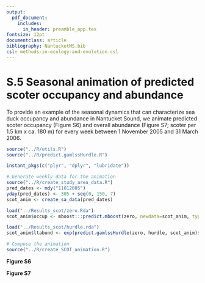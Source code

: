 ```yaml
---
output: 
  pdf_document:
    includes:
      in_header: preamble_app.tex
fontsize: 12pt
documentclass: article
bibliography: NantucketMS.bib
csl: methods-in-ecology-and-evolution.csl
---
```


# S.5 Seasonal animation of predicted scoter occupancy and abundance

To provide an example of the seasonal dynamics that can characterize sea duck occupancy and abundance in Nantucket Sound, we animate predicted scoter occupancy (Figure S6) and overall abundance (Figure S7; scoter per 1.5 km x ca. 180 m) for every week between 1 November 2005 and 31 March 2006.

```r
source("../R/utils.R")
source("../R/predict.gamlssHurdle.R")

instant_pkgs(c("plyr", "dplyr", "lubridate"))

# Generate weekly data for the animation
source("../R/create_study_area_data.R")
pred_dates <- mdy("11012005") 
yday(pred_dates) <- 305 + seq(0, 150, 7)
scot_anim <- create_sa_data(pred_dates)

load("../Results_scot/zero.Rda")
scot_anim$occup <- mboost:::predict.mboost(zero, newdata=scot_anim, type = "response")

load("../Results_scot/hurdle.rda")
scot_anim$ltabund <- exp(predict.gamlssHurdle(zero, hurdle, scot_anim)$add_pred)

# Compose the animation
source("../R/create_SCOT_animation.R")
```

\begin{figure}[H]
\begin{center}
\animategraphics[controls, width=1\linewidth]{2}{occup_anim}{}{}
\end{center}
\end{figure}
**Figure S6**

\newpage

\begin{figure}
\begin{center}
\animategraphics[controls, width=1\linewidth]{2}{abund_anim}{}{}
\end{center}
\end{figure}
**Figure S7**